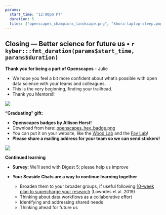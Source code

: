 ```yaml
---
params: 
  start_time: "12:00pm PT"
  duration: 5
  files: ["openscapes_champions_landscape.png", "khora-laptop-sleep.png"]
---
```


## Closing --- Better science for future us • `r kyber:::fmt_duration(params$start_time, params$duration)`

**Thank you for being a part of Openscapes** - Julie 

- We hope you feel a bit more confident about what's possible with open data science with your teams and colleagues. 
- This is the very beginning, finding your trailhead.
- Thank you Mentors!!

![](openscapes_champions_landscape.png)

**"Graduating" gift:**

  -   **Openscapes badges by Allison Horst!**
  -   Download from here: [openscapes_hex_badge.png](https://github.com/Openscapes/how_we_work/blob/main/openscapes_hex_badge.png)
  -   You can put it on your website, like the [Wood Lab](https://chelsealwood.com/research/) and the [Fay Lab](https://thefaylab.github.io/lab-manual/index.html)!
 -   **Please share a mailing address for your team so we can send stickers!**

![](khora-laptop-sleep.jpg)

**Continued learning**

-   **Survey**: We'll send with Digest 5; please help us improve

-   **Your Seaside Chats are a way to continue learning together**
    -   Broaden them to your broader groups, if useful following [10-week plan to supercharge your research](https://www.nature.com/articles/d41586-019-03335-4) (Lowndes et al. 2019)
    -   Thinking about data workflows as a collaborative effort
    -   Identifying and addressing shared needs
    -   Thinking ahead for future us
